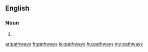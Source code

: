 ==English==

===Noun===
{{head|en}}

# {{plural of|pathway}}

[[ar:pathways]]
[[fr:pathways]]
[[ku:pathways]]
[[hu:pathways]]
[[my:pathways]]